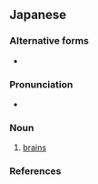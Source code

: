 ==Japanese==
{{ja-kanjitab|のう|み|そ|yomi=o}}

===Alternative forms===
* {{ja-l|脳みそ}}

===Pronunciation===
* {{ja-pron|のうみそ|acc=3|acc_ref=NHK}}

===Noun===
{{ja-noun|のうみそ}}

# [[brains]]

===References===
<references/>